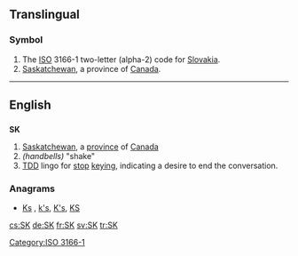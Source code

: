 {{also|sk|Sk|-sk|.sk}}
==Translingual==

===Symbol===
{{head|mul|symbol}}
# The [[ISO]] 3166-1 two-letter (alpha-2) code for [[Slovakia]].
# [[Saskatchewan]], a province of [[Canada]].

[[Category:ISO 3166-1]]
----

==English==

==={{abbreviation-old|en}}===
'''SK'''

# [[Saskatchewan]], a [[province]] of [[Canada]]
# ''(handbells)'' "shake"
# [[TDD]] lingo for [[stop]] [[keying]], indicating a desire to end the conversation.

===Anagrams===
* [[Ks#English|Ks]] , [[k's#English|k's]], [[K's#English|K's]], [[KS#English|KS]]

[[cs:SK]]
[[de:SK]]
[[fr:SK]]
[[sv:SK]]
[[tr:SK]]